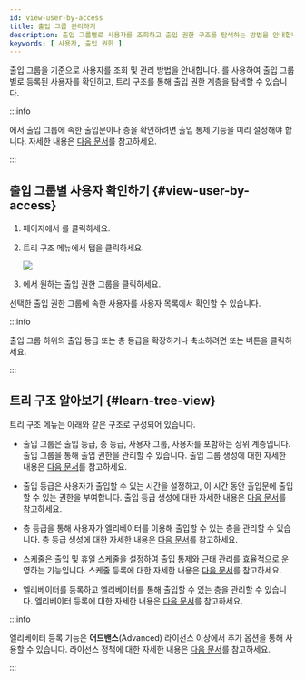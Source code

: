 ```yaml
---
id: view-user-by-access
title: 출입 그룹 관리하기
description: 출입 그룹별로 사용자를 조회하고 출입 권한 구조를 탐색하는 방법을 안내합니다.
keywords: [ 사용자, 출입 권한 ]
---
```


출입 그룹을 기준으로 사용자를 조회 및 관리 방법을 안내합니다. <Cmd sid='team.tree.accessExplorer' />를 사용하여 출입 그룹별로 등록된 사용자를 확인하고, 트리 구조를 통해 출입 권한 계층을 탐색할 수 있습니다.

:::info

<Cmd sid='team.tree.accessExplorer' />에서 출입 그룹에 속한 출입문이나 층을 확인하려면 출입 통제 기능을 미리 설정해야 합니다. 자세한 내용은 [다음 문서](settings-access-control)를 참고하세요.

:::

## 출입 그룹별 사용자 확인하기 {#view-user-by-access}

1. <Cmd sid='shell.header.launcher' /> 페이지에서 <Cmd sid='shell.header.user' />를 클릭하세요.

1. 트리 구조 메뉴에서 <Cmd sid='team.tree.accessExplorer' /> 탭을 클릭하세요.

    <Image src='/img/biostarx-user-access-explorer.png' />

1. <Cmd sid='team.user.tree.accessExplorerRootName' />에서 원하는 출입 권한 그룹을 클릭하세요.

선택한 출입 권한 그룹에 속한 사용자를 사용자 목록에서 확인할 수 있습니다.

:::info

출입 그룹 하위의 출입 등급 또는 층 등급을 확장하거나 축소하려면 <IcAdd /> 또는 <IcMinus /> 버튼을 클릭하세요.

:::

## 트리 구조 알아보기 {#learn-tree-view}

트리 구조 메뉴는 아래와 같은 구조로 구성되어 있습니다.

<Treeview />

* 출입 그룹은 출입 등급, 층 등급, 사용자 그룹, 사용자를 포함하는 상위 계층입니다. 출입 그룹을 통해 출입 권한을 관리할 수 있습니다. 출입 그룹 생성에 대한 자세한 내용은 [다음 문서](settings-access-control-manage-access-group)를 참고하세요.

* 출입 등급은 사용자가 출입할 수 있는 시간을 설정하고, 이 시간 동안 출입문에 출입할 수 있는 권한을 부여합니다. 출입 등급 생성에 대한 자세한 내용은 [다음 문서](settings-access-control-manage-access-level)를 참고하세요.

* 층 등급을 통해 사용자가 엘리베이터를 이용해 출입할 수 있는 층을 관리할 수 있습니다. 층 등급 생성에 대한 자세한 내용은 [다음 문서](settings-access-control-manage-floor-level)를 참고하세요.

* 스케줄은 출입 및 휴일 스케줄을 설정하여 출입 통제와 근태 관리를 효율적으로 운영하는 기능입니다. 스케줄 등록에 대한 자세한 내용은 [다음 문서](settings-schedule)를 참고하세요.

* 엘리베이터를 등록하고 엘리베이터를 통해 출입할 수 있는 층을 관리할 수 있습니다. 엘리베이터 등록에 대한 자세한 내용은 [다음 문서](settings-elevators-add)를 참고하세요.

:::info

엘리베이터 등록 기능은 **어드밴스**(Advanced) 라이선스 이상에서 추가 옵션을 통해 사용할 수 있습니다. 라이선스 정책에 대한 자세한 내용은 [다음 문서](licensing)를 참고하세요.

:::